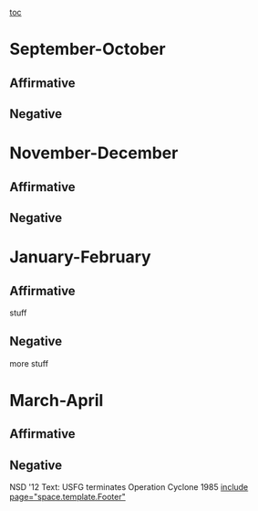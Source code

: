 [[toc]]
=September-October= 
==Affirmative== 
==Negative== 

=November-December= 
==Affirmative== 
==Negative== 

=January-February= 
==Affirmative== 
stuff
==Negative== 
more stuff
=March-April= 
==Affirmative== 
==Negative== 


NSD '12 Text: USFG terminates Operation Cyclone 1985
[[include page="space.template.Footer"]]